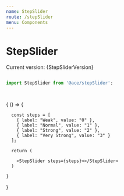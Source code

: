 ```yaml
---
name: StepSlider
route: /stepSlider
menu: Components
---
```



# StepSlider
<span>Current version: {StepSliderVersion}</span>

```js

import StepSlider from '@ace/stepSlider';




```

<Playground>
  {
    () => {

      const steps = [
        { label: "Weak", value: "0" },
        { label: "Normal", value: "1" },
        { label: "Strong", value: "2" },
        { label: "Very Strong", value: "3" }
      ];

      return (

        <StepSlider steps={steps}></StepSlider>
      )

    }
  }
</Playground>